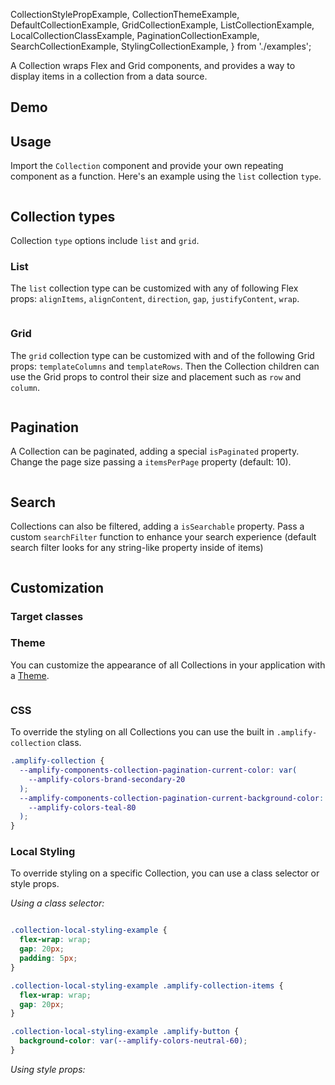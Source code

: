   CollectionStylePropExample,
  CollectionThemeExample,
  DefaultCollectionExample,
  GridCollectionExample,
  ListCollectionExample,
  LocalCollectionClassExample,
  PaginationCollectionExample,
  SearchCollectionExample,
  StylingCollectionExample,
} from './examples';

A Collection wraps Flex and Grid components, and provides a way to display items in a collection from a data source.

## Demo

<CollectionDemo />

## Usage

Import the `Collection` component and provide your own repeating component as a function. Here's an example using the `list` collection `type`.

<Example>
  <DefaultCollectionExample />
  <ExampleCode>

```tsx file=./examples/DefaultCollectionExample.tsx

```

  </ExampleCode>
</Example>

## Collection types

Collection `type` options include `list` and `grid`.

### List

The `list` collection type can be customized with any of following Flex props: `alignItems`, `alignContent`, `direction`, `gap`, `justifyContent`, `wrap`.

<Example>
  <ListCollectionExample />

  <ExampleCode>

```tsx file=./examples/ListCollectionExample.tsx

```

  </ExampleCode>
</Example>

### Grid

The `grid` collection type can be customized with and of the following Grid props: `templateColumns` and `templateRows`. Then the Collection children can use the Grid props to control their size and placement such as `row` and `column`.

<Example>
  <GridCollectionExample />
  <ExampleCode>

```tsx file=./examples/GridCollectionExample.tsx

```

  </ExampleCode>
</Example>

## Pagination

A Collection can be paginated, adding a special `isPaginated` property. Change the page size passing a `itemsPerPage` property (default: 10).

<Example>
  <PaginationCollectionExample />
  <ExampleCode>

```tsx file=./examples/PaginationCollectionExample.tsx

```

  </ExampleCode>
</Example>

## Search

Collections can also be filtered, adding a `isSearchable` property. Pass a custom `searchFilter` function to enhance your search experience (default search filter looks for any string-like property inside of items)

<Example>
  <SearchCollectionExample />
  <ExampleCode>

```tsx file=./examples/SearchCollectionExample.tsx

```

  </ExampleCode>
</Example>

## Customization

### Target classes

<ComponentStyleDisplay componentName="Collection" />

### Theme

<ThemeAlert />

You can customize the appearance of all Collections in your application with a [Theme](/theming).

<Example>
  <CollectionThemeExample />
  
<ExampleCode>

```jsx file=./examples/CollectionThemeExample.tsx

```

</ExampleCode>
</Example>

### CSS

To override the styling on all Collections you can use the built in `.amplify-collection` class.

<Example>
<StylingCollectionExample />
<ExampleCode>

```css
.amplify-collection {
  --amplify-components-collection-pagination-current-color: var(
    --amplify-colors-brand-secondary-20
  );
  --amplify-components-collection-pagination-current-background-color: var(
    --amplify-colors-teal-80
  );
}
```

</ExampleCode>
</Example>

### Local Styling

To override styling on a specific Collection, you can use a class selector or style props.

_Using a class selector:_

<Example>
  <LocalCollectionClassExample />
  <ExampleCode>

```tsx file=./examples/LocalCollectionClassExample.tsx

```

  </ExampleCode>
  <ExampleCode>

```css
.collection-local-styling-example {
  flex-wrap: wrap;
  gap: 20px;
  padding: 5px;
}

.collection-local-styling-example .amplify-collection-items {
  flex-wrap: wrap;
  gap: 20px;
}

.collection-local-styling-example .amplify-button {
  background-color: var(--amplify-colors-neutral-60);
}
```

  </ExampleCode>
</Example>

_Using style props:_

<Example>
  <CollectionStylePropExample />
  <ExampleCode>

```tsx file=./examples/CollectionStylePropExample.tsx

```

  </ExampleCode>
</Example>

